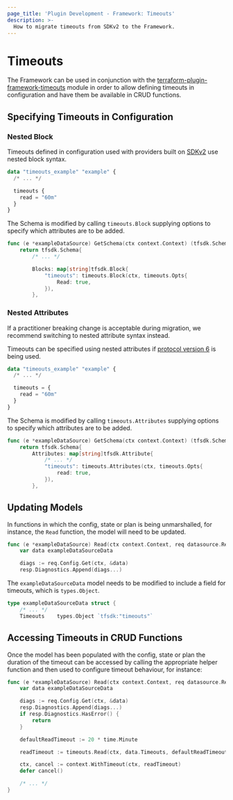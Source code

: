 ```yaml
---
page_title: 'Plugin Development - Framework: Timeouts'
description: >-
  How to migrate timeouts from SDKv2 to the Framework.
---
```


# Timeouts

The Framework can be used in conjunction with the [terraform-plugin-framework-timeouts](https://github.com/hashicorp/terraform-plugin-framework-timeouts) module in order to allow defining timeouts in configuration and have them be available in CRUD functions.

## Specifying Timeouts in Configuration

### Nested Block

Timeouts defined in configuration used with providers built on [SDKv2](https://github.com/hashicorp/terraform-plugin-sdk) use nested block syntax.

```terraform
data "timeouts_example" "example" {
  /* ... */

  timeouts {
    read = "60m"
  }
}
```

The Schema is modified by calling `timeouts.Block` supplying options to specify which attributes are to be added.


```go
func (e *exampleDataSource) GetSchema(ctx context.Context) (tfsdk.Schema, diag.Diagnostics) {
    return tfsdk.Schema{
        /* ... */

        Blocks: map[string]tfsdk.Block{
            "timeouts": timeouts.Block(ctx, timeouts.Opts{
                Read: true,
            }),
        },
```

### Nested Attributes

If a practitioner breaking change is acceptable during migration, we recommend switching to nested attribute syntax instead.

Timeouts can be specified using nested attributes if [protocol version 6](https://www.terraform.io/plugin/how-terraform-works#protocol-version-6) is being used.

```terraform
data "timeouts_example" "example" {
  /* ... */

  timeouts = {
    read = "60m"
  }
}
```

The Schema is modified by calling `timeouts.Attributes` supplying options to specify which attributes are to be added.

```go
func (e *exampleDataSource) GetSchema(ctx context.Context) (tfsdk.Schema, diag.Diagnostics) {
    return tfsdk.Schema{
        Attributes: map[string]tfsdk.Attribute{
            /* ... */
            "timeouts": timeouts.Attributes(ctx, timeouts.Opts{
                read: true,
            }),
        },
```

## Updating Models

In functions in which the config, state or plan is being unmarshalled, for instance, the `Read` function, the model
will need to be updated.

```go
func (e *exampleDataSource) Read(ctx context.Context, req datasource.ReadRequest, resp *datasource.ReadResponse) {
	var data exampleDataSourceData

	diags := req.Config.Get(ctx, &data)
	resp.Diagnostics.Append(diags...)
```

The `exampleDataSourceData` model needs to be modified to include a field for timeouts, which is `types.Object`.

```go
type exampleDataSourceData struct {
    /* ... */
    Timeouts    types.Object `tfsdk:"timeouts"`
```

## Accessing Timeouts in CRUD Functions

Once the model has been populated with the config, state or plan the duration of the timeout can be accessed by calling
the appropriate helper function and then used to configure timeout behaviour, for instance:

```go
func (e *exampleDataSource) Read(ctx context.Context, req datasource.ReadRequest, resp *datasource.ReadResponse) {
    var data exampleDataSourceData

    diags := req.Config.Get(ctx, &data)
    resp.Diagnostics.Append(diags...)
    if resp.Diagnostics.HasError() {
        return
    }

    defaultReadTimeout := 20 * time.Minute

    readTimeout := timeouts.Read(ctx, data.Timeouts, defaultReadTimeout)

    ctx, cancel := context.WithTimeout(ctx, readTimeout)
    defer cancel()

    /* ... */
}
```
